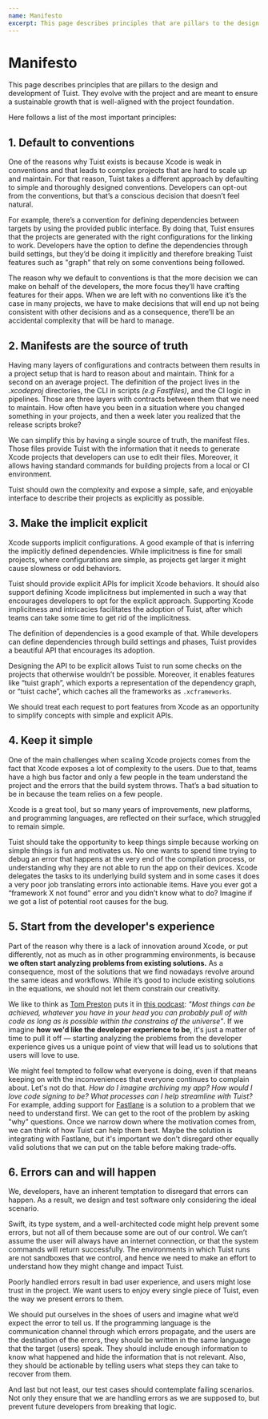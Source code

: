 ```yaml
---
name: Manifesto
excerpt: This page describes principles that are pillars to the design and development of Tuist. They evolve with the project and are meant to ensure a sustainable growth that is well-aligned with the project foundation.
---
```


# Manifesto

This page describes principles that are pillars to the design and development of Tuist. They evolve with the project and are meant to ensure a sustainable growth that is well-aligned with the project foundation.

Here follows a list of the most important principles:

## 1. Default to conventions

One of the reasons why Tuist exists is because Xcode is weak in conventions and that leads to complex projects that are hard to scale up and maintain. For that reason, Tuist takes a different approach by defaulting to simple and thoroughly designed conventions. Developers can opt-out from the conventions, but that’s a conscious decision that doesn’t feel natural.

For example, there’s a convention for defining dependencies between targets by using the provided public interface. By doing that, Tuist ensures that the projects are generated with the right configurations for the linking to work. Developers have the option to define the dependencies through build settings, but they’d be doing it implicitly and therefore breaking Tuist features such as "graph" that rely on some conventions being followed.

The reason why we default to conventions is that the more decision we can make on behalf of the developers, the more focus they’ll have crafting features for their apps. When we are left with no conventions like it’s the case in many projects, we have to make decisions that will end up not being consistent with other decisions and as a consequence, there’ll be an accidental complexity that will be hard to manage.

## 2. Manifests are the source of truth

Having many layers of configurations and contracts between them results in a project setup that is hard to reason about and maintain. Think for a second on an average project. The definition of the project lives in the _.xcodeproj_ directories, the CLI in scripts _(e.g Fastfiles)_, and the CI logic in pipelines. Those are three layers with contracts between them that we need to maintain. How often have you been in a situation where you changed something in your projects, and then a week later you realized that the release scripts broke?

We can simplify this by having a single source of truth, the manifest files. Those files provide Tuist with the information that it needs to generate Xcode projects that developers can use to edit their files. Moreover, it allows having standard commands for building projects from a local or CI environment.

Tuist should own the complexity and expose a simple, safe, and enjoyable interface to describe their projects as explicitly as possible.

## 3. Make the implicit explicit

Xcode supports implicit configurations. A good example of that is inferring the implicitly defined dependencies. While implicitness is fine for small projects, where configurations are simple, as projects get larger it might cause slowness or odd behaviors.

Tuist should provide explicit APIs for implicit Xcode behaviors. It should also support defining Xcode implicitness but implemented in such a way that encourages developers to opt for the explicit approach. Supporting Xcode implicitness and intricacies facilitates the adoption of Tuist, after which teams can take some time to get rid of the implicitness.

The definition of dependencies is a good example of that. While developers can define dependencies through build settings and phases, Tuist provides a beautiful API that encourages its adoption.

Designing the API to be explicit allows Tuist to run some checks on the projects that otherwise wouldn’t be possible. Moreover, it enables features like “tuist graph”, which exports a representation of the dependency graph, or “tuist cache”, which caches all the frameworks as `.xcframeworks`.

We should treat each request to port features from Xcode as an opportunity to simplify concepts with simple and explicit APIs.

## 4. Keep it simple

One of the main challenges when scaling Xcode projects comes from the fact that Xcode exposes a lot of complexity to the users. Due to that, teams have a high bus factor and only a few people in the team understand the project and the errors that the build system throws. That’s a bad situation to be in because the team relies on a few people.

Xcode is a great tool, but so many years of improvements, new platforms, and programming languages, are reflected on their surface, which struggled to remain simple.

Tuist should take the opportunity to keep things simple because working on simple things is fun and motivates us. No one wants to spend time trying to debug an error that happens at the very end of the compilation process, or understanding why they are not able to run the app on their devices. Xcode delegates the tasks to its underlying build system and in some cases it does a very poor job translating errors into actionable items. Have you ever got a “framework X not found” error and you didn’t know what to do? Imagine if we got a list of potential root causes for the bug.

## 5. Start from the developer's experience

Part of the reason why there is a lack of innovation around Xcode, or put differently, not as much as in other programming environments, is because **we often start analyzing problems from existing solutions.** As a consequence, most of the solutions that we find nowadays revolve around the same ideas and workflows. While it’s good to include existing solutions in the equations, we should not let them constrain our creativity.

We like to think as [Tom Preston](https://tom.preston-werner.com/) puts it in [this podcast](https://tom.preston-werner.com/): _"Most things can be achieved, whatever you have in your head you can probably pull of with code as long as is possible within the constrains of the universe"_. If we imagine **how we'd like the developer experience to be**, it's just a matter of time to pull it off — starting analyzing the problems from the developer experience gives us a unique point of view that will lead us to solutions that users will love to use.

We might feel tempted to follow what everyone is doing, even if that means keeping on with the inconveniences that everyone continues to complain about. Let's not do that. _How do I imagine archiving my app? How would I love code signing to be? What processes can I help streamline with Tuist?_ For example, adding support for [Fastlane](https://fastlane.tools) is a solution to a problem that we need to understand first. We can get to the root of the problem by asking "why" questions. Once we narrow down where the motivation comes from, we can think of how Tuist can help them best. Maybe the solution is integrating with Fastlane, but it's important we don't disregard other equally valid solutions that we can put on the table before making trade-offs.

## 6. Errors can and will happen

We,
developers,
have an inherent temptation to disregard that errors can happen.
As a result,
we design and test software only considering the ideal scenario.

Swift, its type system, and a well-architected code might help prevent some errors,
but not all of them because some are out of our control.
We can’t assume the user will always have an internet connection,
or that the system commands will return successfully.
The environments in which Tuist runs are not sandboxes that we control,
and hence we need to make an effort to understand how they might change and impact Tuist.

Poorly handled errors result in bad user experience,
and users might lose trust in the project.
We want users to enjoy every single piece of Tuist,
even the way we present errors to them.

We should put ourselves in the shoes of users and imagine what we’d expect the error to tell us.
If the programming language is the communication channel through which errors propagate,
and the users are the destination of the errors,
they should be written in the same language that the target (users) speak.
They should include enough information to know what happened and hide the information that is not relevant.
Also,
they should be actionable by telling users what steps they can take to recover from them.

And last but not least,
our test cases should contemplate failing scenarios.
Not only they ensure that we are handling errors as we are supposed to,
but prevent future developers from breaking that logic.

<!-- ## 7. Write code for humans

The code that we write can make a huge difference between a buggy and unmaintainable code base,
and a stable and maintainable one.
Write beautiful and concise code that is **easy to read and understand**.
Leverage the abstractions and primitives provided by the programming language,
Swift,
to create a solid structure made of simple pieces with scoped responsibilities.
Don't add code to Tuist that reads like a long and mysterious bash script.
The programming patterns and paradigms that you might apply when building apps might apply to CLI too.
In fact, a pattern like MVP, is also valid in the context of CLIs with the difference that the view is the CLI output *(chunks of data sent through the standard output and error)*.


Code that reads like a book encourages contributions,
and contributions bring new ideas to the table that  -->
